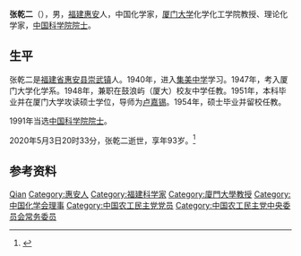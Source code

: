 {{NoteTA
|T=zh-hans:张乾二;zh-hant:張乾二
|1=zh-hans:张乾二;zh-hant:張乾二
}}
{{Infobox_Person
| name = 张乾二
| image= 
| box_width= 
| occupation= 理论化学家
| period =
| Sex = 男
| birth_date= 1928年8月15日
| birth_place={{ROC}}[[福建|福建]][[惠安县|惠安县]][[崇武镇|崇武镇]]
| death_date= {{death date and age|2020|5|3|1928|8|15}}
| death_place= 
| spouse = 吴肖君
| relatives = 
| education= 
* 崇武小学
* 霞美小学
* [[集美中学|集美中学]]（1940-1947年）
* [[厦门大学|厦门大学]]化学系本科（1947-1951年）
* 厦门大学化学系硕士（1951-1954年）
| past = 
* 厦门大学化学系讲师（1954-1962年）
* 厦门大学化学系副教授（1962-1978年）
* 厦门大学化学系教授（1978-至今）
* 厦门大学化学系主任（1985-1991年）
* 中科院福建物质结构研究所所长（1987-1992年）
* 第7届全国政协委员（1988-1993年）
* 中国农工民主党第10、11、12届中央常务委员会委员（1988-2002年）
* 厦门大学化学化工学院院长（1991-1995年）
* 第8、9届全国政协委员常委（1993-2002年）
{{Infobox_People_CAS
|学部=化学部
|专业= 理论化学
|当选年=1991年
}}
|awards=
* 国家自然科学奖一等奖（1982年）
* 国家教委科技进步奖二等奖（1987年）
* 国家自然科学奖二等奖（1989年）
* 中国科学院自然科学奖一等奖（1991年）
* 国家自然科学奖励委员会自然科学奖二等奖（1993年）
* 国家自然科学奖励委员会科技进步二等奖（1994年）
* 国家教委科技进步奖二等奖（1994年）
* 国家教委科技进步奖三等奖（1987年）
* 教育部中国高校自然科学奖一等奖（2001年）
* [[何梁何利科学与技术进步奖|何梁何利科学与技术进步奖]]（2001年）
}}

'''张乾二'''（{{bd|1928年|8月15日|2020年|5月3日|catIdx=Zhang}}），男，[[福建|福建]][[惠安县|惠安]]人，中国化学家，[[厦门大学|厦门大学]]化学化工学院教授、理论化学家，[[中国科学院院士|中国科学院院士]]。

== 生平 ==
张乾二是[[福建省|福建省]][[惠安县|惠安县]][[崇武镇|崇武镇]]人。1940年，进入[[集美中学|集美中学]]学习。1947年，考入厦门大学化学系。1948年，兼职在鼓浪屿（厦大）校友中学任教。1951年，本科毕业并在厦门大学攻读硕士学位，导师为[[卢嘉锡|卢嘉锡]]。1954年，硕士毕业并留校任教。

1991年当选[[中国科学院院士|中国科学院院士]]。

2020年5月3日20时33分，张乾二逝世，享年93岁。<ref>{{Cite web|title=我国著名化学家张乾二院士逝世 享年93岁|url=http://www.chinanews.com/sh/2020/05-04/9175274.shtml|accessdate=|work=|archive-date=2020-05-14|archive-url=https://web.archive.org/web/20200514083952/http://www.chinanews.com/sh/2020/05-04/9175274.shtml}}</ref>

== 参考资料 ==
{{reflist}}

{{中国科学院化学部院士}}
{{福建籍科学院院士}}
{{Navboxes 
| title  = 张乾二在[[中國化學會_(中華人民共和國)|中国化学会]]的职务
| list1  =
{{中国化学会第二十二届理事会}}
{{中国化学会第二十三届理事会}}
}}
{{Navboxes 
| title  = 张乾二在[[中国农工民主党|中国农工民主党]]的职务
| list1  =
{{中国农工民主党第十二届中央委员会}}
}}

{{Authority control}}
{{DEFAULTSORT:Zhang张}}
[[Category:张姓|Qian]]
[[Category:惠安人|Category:惠安人]]
[[Category:福建科学家|Category:福建科学家]]
[[Category:廈門大學教授|Category:廈門大學教授]]
[[Category:中国化学会理事|Category:中国化学会理事]]
[[Category:中国农工民主党党员|Category:中国农工民主党党员]]
[[Category:中国农工民主党中央委员会常务委员|Category:中国农工民主党中央委员会常务委员]]